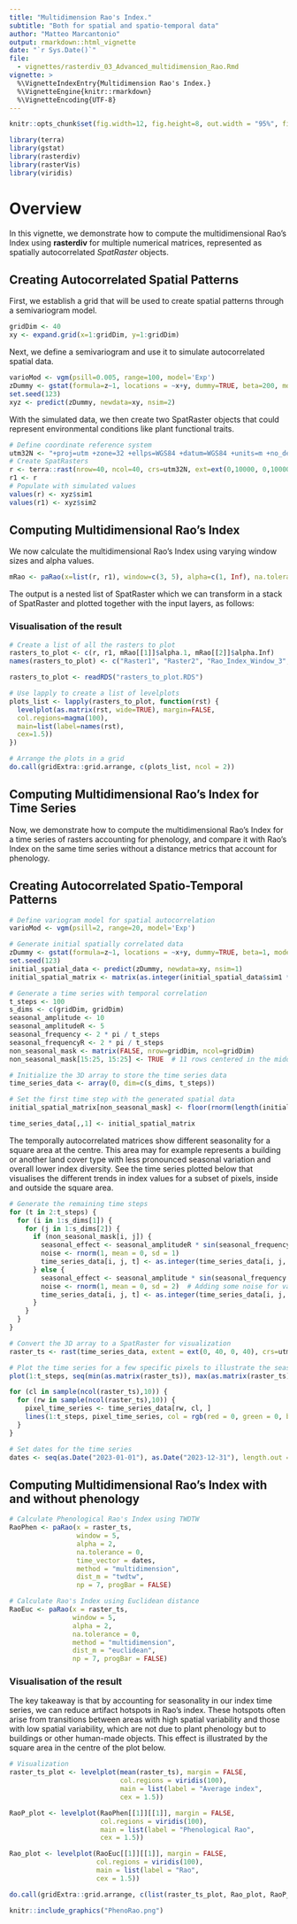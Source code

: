 ```yaml
---
title: "Multidimension Rao's Index."
subtitle: "Both for spatial and spatio-temporal data"
author: "Matteo Marcantonio"
output: rmarkdown::html_vignette
date: "`r Sys.Date()`"
file:
  - vignettes/rasterdiv_03_Advanced_multidimension_Rao.Rmd
vignette: >
  %\VignetteIndexEntry{Multidimension Rao's Index.}
  %\VignetteEngine{knitr::rmarkdown}
  %\VignetteEncoding{UTF-8}
---
```


```r
knitr::opts_chunk$set(fig.width=12, fig.height=8, out.width = "95%", fig.align = "center", fig.dpi = 150, collapse = TRUE, comment = "#") 
```

```r
library(terra)
library(gstat)
library(rasterdiv)
library(rasterVis)
library(viridis)
```

# Overview
In this vignette, we demonstrate how to compute the multidimensional Rao's Index using **rasterdiv** for multiple numerical matrices, represented as spatially autocorrelated *SpatRaster* objects.

## Creating Autocorrelated Spatial Patterns
First, we establish a grid that will be used to create spatial patterns through a semivariogram model.

```r
gridDim <- 40
xy <- expand.grid(x=1:gridDim, y=1:gridDim)
```
Next, we define a semivariogram and use it to simulate autocorrelated spatial data.

```r
varioMod <- vgm(psill=0.005, range=100, model='Exp')
zDummy <- gstat(formula=z~1, locations = ~x+y, dummy=TRUE, beta=200, model=varioMod, nmax=1)
set.seed(123)
xyz <- predict(zDummy, newdata=xy, nsim=2)
```

With the simulated data, we then create two SpatRaster objects that could represent environmental conditions like plant functional traits.

```r
# Define coordinate reference system
utm32N <- "+proj=utm +zone=32 +ellps=WGS84 +datum=WGS84 +units=m +no_defs"
# Create SpatRasters
r <- terra::rast(nrow=40, ncol=40, crs=utm32N, ext=ext(0,10000, 0,10000))
r1 <- r
# Populate with simulated values
values(r) <- xyz$sim1
values(r1) <- xyz$sim2
```
## Computing Multidimensional Rao's Index

We now calculate the multidimensional Rao's Index using varying window sizes and alpha values.

```r
mRao <- paRao(x=list(r, r1), window=c(3, 5), alpha=c(1, Inf), na.tolerance=1, method="multidimension", simplify=3)
```
The output is a nested list of SpatRaster which we can transform in a stack of SpatRaster and plotted together with the input layers, as follows:

### Visualisation of the result

```r
# Create a list of all the rasters to plot
rasters_to_plot <- c(r, r1, mRao[[1]]$alpha.1, mRao[[2]]$alpha.Inf)
names(rasters_to_plot) <- c("Raster1", "Raster2", "Rao_Index_Window_3", "Rao_Index_Window_5")
```
```r
rasters_to_plot <- readRDS("rasters_to_plot.RDS")
```

```r
# Use lapply to create a list of levelplots
plots_list <- lapply(rasters_to_plot, function(rst) {
  levelplot(as.matrix(rst, wide=TRUE), margin=FALSE, 
  col.regions=magma(100), 
  main=list(label=names(rst), 
  cex=1.5))
})

# Arrange the plots in a grid
do.call(gridExtra::grid.arrange, c(plots_list, ncol = 2))
```

## Computing Multidimensional Rao's Index for Time Series

Now, we demonstrate how to compute the multidimensional Rao's Index for a time series of rasters accounting for phenology, and compare it with Rao's Index on the same time series without a distance metrics that account for phenology.

## Creating Autocorrelated Spatio-Temporal Patterns
```r
# Define variogram model for spatial autocorrelation
varioMod <- vgm(psill=2, range=20, model='Exp')

# Generate initial spatially correlated data
zDummy <- gstat(formula=z~1, locations = ~x+y, dummy=TRUE, beta=1, model=varioMod, nmax=1)
set.seed(123)
initial_spatial_data <- predict(zDummy, newdata=xy, nsim=1)
initial_spatial_matrix <- matrix(as.integer(initial_spatial_data$sim1 * 100), nrow=gridDim, ncol=gridDim)
```

```r
# Generate a time series with temporal correlation
t_steps <- 100
s_dims <- c(gridDim, gridDim)
seasonal_amplitude <- 10
seasonal_amplitudeR <- 5
seasonal_frequency <- 2 * pi / t_steps
seasonal_frequencyR <- 2 * pi / t_steps
non_seasonal_mask <- matrix(FALSE, nrow=gridDim, ncol=gridDim)
non_seasonal_mask[15:25, 15:25] <- TRUE  # 11 rows centered in the middle
```

```r
# Initialize the 3D array to store the time series data
time_series_data <- array(0, dim=c(s_dims, t_steps))

# Set the first time step with the generated spatial data
initial_spatial_matrix[non_seasonal_mask] <- floor(rnorm(length(initial_spatial_matrix[non_seasonal_mask]), mean(initial_spatial_matrix), sd = 50))

time_series_data[,,1] <- initial_spatial_matrix
```

The temporally autocorrelated matrices show different seasonality for a square area at the centre. This area may for example represents a building or another land cover type with less pronounced seasonal variation and overall lower index diversity. See the time series plotted below that visualises the different trends in index values for a subset of pixels, inside and outside the square area.

```r
# Generate the remaining time steps
for (t in 2:t_steps) {
  for (i in 1:s_dims[1]) {
    for (j in 1:s_dims[2]) {
      if (non_seasonal_mask[i, j]) {
        seasonal_effect <- seasonal_amplitudeR * sin(seasonal_frequencyR * t)
        noise <- rnorm(1, mean = 0, sd = 1)
        time_series_data[i, j, t] <- as.integer(time_series_data[i, j, t - 1] + seasonal_effect + noise)
      } else {
        seasonal_effect <- seasonal_amplitude * sin(seasonal_frequency * t)
        noise <- rnorm(1, mean = 0, sd = 2)  # Adding some noise for variability
        time_series_data[i, j, t] <- as.integer(time_series_data[i, j, t - 1] + seasonal_effect + noise)
      }
    }
  }
}
```

```r
# Convert the 3D array to a SpatRaster for visualization
raster_ts <- rast(time_series_data, extent = ext(0, 40, 0, 40), crs=utm32N)

# Plot the time series for a few specific pixels to illustrate the seasonal pattern
plot(1:t_steps, seq(min(as.matrix(raster_ts)), max(as.matrix(raster_ts)), length.out = t_steps), type = 'o', col = 'white', xlab = 'Time Step', ylab = 'Value')

for (cl in sample(ncol(raster_ts),10)) {
  for (rw in sample(ncol(raster_ts),10)) {
    pixel_time_series <- time_series_data[rw, cl, ]
    lines(1:t_steps, pixel_time_series, col = rgb(red = 0, green = 0, blue = 1, alpha = 0.3),ylab="Index value")
  }
}
```

```r
# Set dates for the time series
dates <- seq(as.Date("2023-01-01"), as.Date("2023-12-31"), length.out = nlyr(raster_ts))
```

## Computing Multidimensional Rao’s Index with and without phenology
```r
# Calculate Phenological Rao's Index using TWDTW
RaoPhen <- paRao(x = raster_ts, 
                 window = 5, 
                 alpha = 2, 
                 na.tolerance = 0, 
                 time_vector = dates, 
                 method = "multidimension", 
                 dist_m = "twdtw", 
                 np = 7, progBar = FALSE)

# Calculate Rao's Index using Euclidean distance
RaoEuc <- paRao(x = raster_ts, 
                window = 5, 
                alpha = 2, 
                na.tolerance = 0, 
                method = "multidimension", 
                dist_m = "euclidean", 
                np = 7, progBar = FALSE)
```

### Visualisation of the result

The key takeaway is that by accounting for seasonality in our index time series, we can reduce artifact hotspots in Rao's index. These hotspots often arise from transitions between areas with high spatial variability and those with low spatial variability, which are not due to plant phenology but to buildings or other human-made objects. This effect is illustrated by the square area in the centre of the plot below.

```r
# Visualization
raster_ts_plot <- levelplot(mean(raster_ts), margin = FALSE, 
                            col.regions = viridis(100), 
                            main = list(label = "Average index", 
                            cex = 1.5))

RaoP_plot <- levelplot(RaoPhen[[1]][[1]], margin = FALSE, 
                       col.regions = viridis(100), 
                       main = list(label = "Phenological Rao", 
                       cex = 1.5))

Rao_plot <- levelplot(RaoEuc[[1]][[1]], margin = FALSE, 
                      col.regions = viridis(100), 
                      main = list(label = "Rao", 
                      cex = 1.5))

do.call(gridExtra::grid.arrange, c(list(raster_ts_plot, Rao_plot, RaoP_plot), ncol = 3))
```

```r
knitr::include_graphics("PhenoRao.png")
```